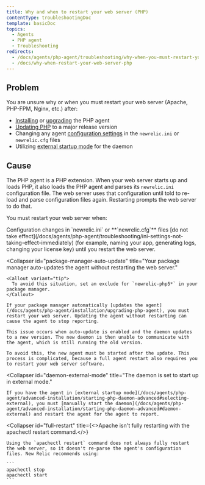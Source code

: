```yaml
---
title: Why and when to restart your web server (PHP)
contentType: troubleshootingDoc
template: basicDoc
topics:
  - Agents
  - PHP agent
  - Troubleshooting
redirects:
  - /docs/agents/php-agent/troubleshooting/why-when-you-must-restart-your-web-server
  - /docs/why-when-restart-your-web-server-php
---
```


## Problem

You are unsure why or when you must restart your web server (Apache, PHP-FPM, Nginx, etc.) after:

* [Installing](/docs/agents/php-agent/installation/php-agent-installation-overview) or [upgrading](/docs/agents/php-agent/installation/upgrading-php-agent) the PHP agent
* [Updating PHP](/docs/agents/php-agent/troubleshooting/agent-stops-working-after-updating-php) to a major release version
* Changing any agent [configuration settings](/docs/agents/php-agent/configuration/php-agent-configuration) in the `newrelic.ini` or `newrelic.cfg` files
* Utilizing [external startup mode](/docs/agents/php-agent/advanced-installation/starting-php-daemon-advanced#selecting-external) for the daemon

## Cause

The PHP agent is a PHP extension. When your web server starts up and loads PHP, it also loads the PHP agent and parses its `newrelic.ini` configuration file. The web server uses that configuration until told to re-load and parse configuration files again. Restarting prompts the web server to do that.

You must restart your web server when:

<CollapserGroup>
  <Collapser
    id="config"
    title="You modify your configuration file."
  >
    Configuration changes in `newrelic.ini` or **`newrelic.cfg`** files [do not take effect](/docs/agents/php-agent/troubleshooting/ini-settings-not-taking-effect-immediately) (for example, naming your app, generating logs, changing your license key) until you restart the web server.
  </Collapser>

  <Collapser
    id="package-manager-auto-update"
    title="Your package manager auto-updates the agent without restarting the web server."
  >
    <Callout variant="tip">
      To avoid this situation, set an exclude for `newrelic-php5*` in your package manager.
    </Callout>

    If your package manager automatically [updates the agent](/docs/agents/php-agent/installation/upgrading-php-agent), you must restart your web server. Updating the agent without restarting can cause the agent to stop reporting.

    This issue occurs when auto-update is enabled and the daemon updates to a new version. The new daemon is then unable to communicate with the agent, which is still running the old version.

    To avoid this, the new agent must be started after the update. This process is complicated, because a full agent restart also requires you to restart your web server software.
  </Collapser>

  <Collapser
    id="daemon-external-mode"
    title="The daemon is set to start up in external mode."
  >
    If you have the agent in [external startup mode](/docs/agents/php-agent/advanced-installation/starting-php-daemon-advanced#selecting-external), you must [manually start the daemon](/docs/agents/php-agent/advanced-installation/starting-php-daemon-advanced#daemon-external) and restart the agent for the agent to report.
  </Collapser>

  <Collapser
    id="full-restart"
    title={<>Apache isn't fully restarting with the <InlineCode>apachectl restart</InlineCode> command.</>}
  >
    Using the `apachectl restart` command does not always fully restart the web server, so it doesn't re-parse the agent's configuration files. New Relic recommends using:

    ```
    apachectl stop
    apachectl start
    ```
  </Collapser>
</CollapserGroup>

